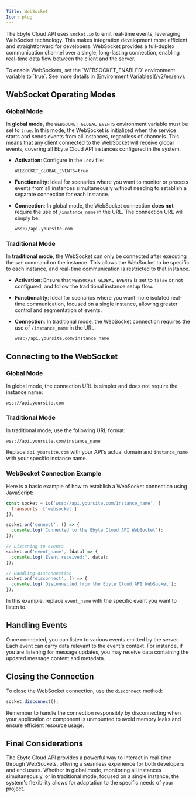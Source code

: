 ```yaml
---
Title: WebSocket  
Icon: plug
---
```


The Ebyte Cloud API uses `socket.io` to emit real-time events, leveraging WebSocket technology. This makes integration development more efficient and straightforward for developers. WebSocket provides a full-duplex communication channel over a single, long-lasting connection, enabling real-time data flow between the client and the server.

<Info>  
To enable WebSockets, set the `WEBSOCKET_ENABLED` environment variable to `true`. See more details in [Environment Variables](/v2/en/env).
</Info>

## WebSocket Operating Modes

### Global Mode

In **global mode**, the `WEBSOCKET_GLOBAL_EVENTS` environment variable must be set to `true`. In this mode, the WebSocket is initialized when the service starts and sends events from all instances, regardless of channels. This means that any client connected to the WebSocket will receive global events, covering all Ebyte Cloud API instances configured in the system.

- **Activation**: Configure in the `.env` file:

    ```plaintext
    WEBSOCKET_GLOBAL_EVENTS=true
    ```

- **Functionality**: Ideal for scenarios where you want to monitor or process events from all instances simultaneously without needing to establish a separate connection for each instance.

- **Connection**: In global mode, the WebSocket connection **does not** require the use of `/instance_name` in the URL. The connection URL will simply be:

    ```plaintext
    wss://api.yoursite.com
    ```

### Traditional Mode

In **traditional mode**, the WebSocket can only be connected after executing the `set` command on the instance. This allows the WebSocket to be specific to each instance, and real-time communication is restricted to that instance.

- **Activation**: Ensure that `WEBSOCKET_GLOBAL_EVENTS` is set to `false` or not configured, and follow the traditional instance setup flow.

- **Functionality**: Ideal for scenarios where you want more isolated real-time communication, focused on a single instance, allowing greater control and segmentation of events.

- **Connection**: In traditional mode, the WebSocket connection requires the use of `/instance_name` in the URL:

    ```plaintext
    wss://api.yoursite.com/instance_name
    ```

## Connecting to the WebSocket

### Global Mode

In global mode, the connection URL is simpler and does not require the instance name:

~~~plaintext
wss://api.yoursite.com
~~~

### Traditional Mode

In traditional mode, use the following URL format:

~~~plaintext
wss://api.yoursite.com/instance_name
~~~

Replace `api.yoursite.com` with your API's actual domain and `instance_name` with your specific instance name.

### WebSocket Connection Example

Here is a basic example of how to establish a WebSocket connection using JavaScript:

~~~javascript
const socket = io('wss://api.yoursite.com/instance_name', {
  transports: ['websocket']
});

socket.on('connect', () => {
  console.log('Connected to the Ebyte Cloud API WebSocket');
});

// Listening to events
socket.on('event_name', (data) => {
  console.log('Event received:', data);
});

// Handling disconnection
socket.on('disconnect', () => {
  console.log('Disconnected from the Ebyte Cloud API WebSocket');
});
~~~

In this example, replace `event_name` with the specific event you want to listen to.

## Handling Events

Once connected, you can listen to various events emitted by the server. Each event can carry data relevant to the event's context. For instance, if you are listening for message updates, you may receive data containing the updated message content and metadata.

## Closing the Connection

To close the WebSocket connection, use the `disconnect` method:

~~~javascript
socket.disconnect();
~~~

Remember to handle the connection responsibly by disconnecting when your application or component is unmounted to avoid memory leaks and ensure efficient resource usage.

## Final Considerations

The Ebyte Cloud API provides a powerful way to interact in real-time through WebSockets, offering a seamless experience for both developers and end users. Whether in global mode, monitoring all instances simultaneously, or in traditional mode, focused on a single instance, the system's flexibility allows for adaptation to the specific needs of your project.